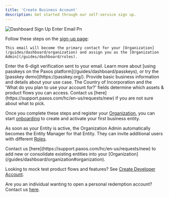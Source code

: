 ```yaml
---
title: 'Create Business Account'
description: Get started through our self-service sign up.
---
```


![Dashboard Sign Up Enter Email Pn](/images/dashboard-sign-up-enter-email.png)

Follow these steps on the [sign-up page](https://dashboard.paxos.com/signup):

<Steps>
  <Step title="Enter your work email">
    

    This email will become the primary contact for your [Organization](/guides/dashboard/organization) and assign you as the [Organization Admin](/guides/dashboard/roles).
  </Step>
  <Step title="Verify your email">
  Enter the 6-digit verification sent to your email.
  </Step>
  <Step title="Set up a passkey">
  Learn more about [using passkeys on the Paxos platform](/guides/dashboard/passkeys), or try the [passkey demo](https://passkey.org/).
  </Step>
  <Step title="Tell us about your business">
  Provide basic business information and details about your use case.
  <Info>
  The Country of Incorporation and the 'What do you plan to use your account for?' fields determine which assets & product flows you can access. Contact us [here](https://support.paxos.com/hc/en-us/requests/new) if you are not sure about what to pick.
</Info>
  </Step>
</Steps>

Once you complete these steps and register your [Organization](/guides/dashboard/organization), you can start [onboarding](/guides/dashboard/onboard) to create and activate your first business entity.

As soon as your Entity is active, the Organization Admin automatically becomes the Entity Manager for that Entity. They can invite additional users with different [Roles](/guides/dashboard/roles).

<Tip>
 Contact us [here](https://support.paxos.com/hc/en-us/requests/new) to add new or consolidate existing entities into your [Organization](/guides/dashboard/organization#organization).
</Tip>


Looking to mock test product flows and features? See [Create Developer Account](/guides/developer/account).

Are you an individual wanting to open a personal redemption account? Contact us [here](https://support.paxos.com/hc/en-us/requests/new).
